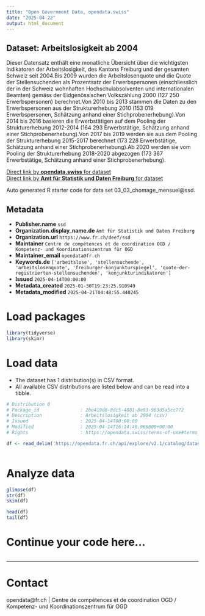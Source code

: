 ```yaml
---
title: "Open Government Data, opendata.swiss"
date: "2025-04-22"
output: html_document
---
```


## Dataset: Arbeitslosigkeit ab 2004

Dieser Datensatz enthält eine monatliche Übersicht über die wichtigsten Indikatoren der Arbeitslosigkeit, des Kantons Freiburg und der gesamten Schweiz seit 2004.Bis 2009 wurden die Arbeitslosenquote und die Quote der Stellensuchenden als Prozentsatz der Erwerbspersonen (einschliesslich der in der Schweiz wohnhaften Hochschulabsolventen und internationalen Beamten) gemäss der Eidgenössischen Volkszählung 2000 (127 250 Erwerbspersonen) berechnet.Von 2010 bis 2013 stammen die Daten zu den Erwerbspersonen aus der Strukturerhebung 2010 (153 019 Erwerbspersonen, Schätzung anhand einer Stichprobenerhebung).Von 2014 bis 2016 basieren die Erwerbstätigen auf dem Pooling der Strukturerhebung 2012-2014 (164 293 Erwerbstätige, Schätzung anhand einer Stichprobenerhebung).Von 2017 bis 2019 werden sie aus dem Pooling der Strukturerhebung 2015-2017 berechnet (173 228 Erwerbstätige, Schätzung anhand einer Stichprobenerhebung).Ab 2020 werden sie vom Pooling der Strukturerhebung 2018-2020 abgezogen (173 367 Erwerbstätige, Schätzung anhand einer Stichprobenerhebung).

[Direct link by **opendata.swiss** for dataset](https://opendata.swiss/de/dataset/arbeitslosigkeit-ab-2004)<br>
[Direct link by **Amt für Statistik und Daten Freiburg** for dataset](https://opendata.fr.ch/explore/dataset/03_03_chomage_mensuel/)

Auto generated R starter code for data set 03_03_chomage_mensuel@ssd.

## Metadata

- **Publisher.name** `ssd`
- **Organization.display_name.de** `Amt für Statistik und Daten Freiburg`
- **Organization.url** `https://www.fr.ch/deef/ssd`
- **Maintainer** `Centre de compétences et de coordination OGD / Kompetenz- und Koordinationszentrum für OGD`
- **Maintainer_email** `opendata@fr.ch`
- **Keywords.de** `['arbeitslose', 'stellensuchende', 'arbeitslosenquote', 'freiburger-konjunkturspiegel', 'quote-der-registrierten-stellensuchenden', 'konjunkturindikatoren']`
- **Issued** `2025-04-14T00:00:00`
- **Metadata_created** `2025-01-30T19:23:25.910949`
- **Metadata_modified** `2025-04-21T04:48:55.440245`


# Load packages

```r

library(tidyverse)
library(skimr)

```

# Load data

-   The dataset has 1 distribution(s) in CSV format.
-   All available CSV distributions are listed below and can be read into a tibble.

```r

# Distribution 0
# Package_id               : 2be419d8-0dc5-4881-8e93-963d5a5cc772
# Description              : Arbeitslosigkeit ab 2004 (csv)
# Issued                   : 2025-04-14T00:00:00
# Modified                 : 2025-04-14T16:14:46.966000+00:00
# Rights                   : https://opendata.swiss/terms-of-use#terms_by

df <- read_delim('https://opendata.fr.ch/api/explore/v2.1/catalog/datasets/03_03_chomage_mensuel/exports/csv?use_labels=true')



```

# Analyze data

```r

glimpse(df)
str(df)
skim(df)

head(df)
tail(df)

```

# Continue your code here...

```r

```

------------------------------------------------------------------------

# Contact

opendata@fr.ch | Centre de compétences et de coordination OGD / Kompetenz- und Koordinationszentrum für OGD
